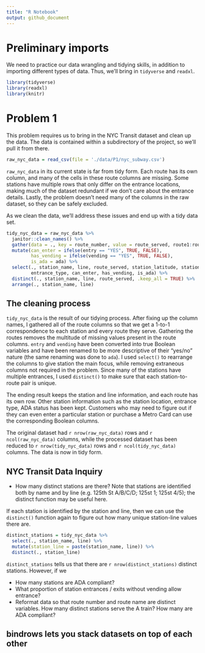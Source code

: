 ```yaml
---
title: "R Notebook"
output: github_document
---
```


# Preliminary imports

We need to practice our data wrangling and tidying skills, in addition to importing different types of data. Thus, we'll bring in `tidyverse` and `readxl`.

```r
library(tidyverse)
library(readxl)
library(knitr)
```

# Problem 1

This problem requires us to bring in the NYC Transit dataset and clean up the data. The data is contained within a subdirectory of the project, so we'll pull it from there.

```r
raw_nyc_data = read_csv(file = './data/P1/nyc_subway.csv')
```

`raw_nyc_data` in its current state is far from tidy form. Each route has its own column, and many of the cells in these route columns are missing. Some stations have multiple rows that only differ on the entrance locations, making much of the dataset redundant if we don't care about the entrance details. Lastly, the problem doesn't need many of the columns in the raw dataset, so they can be safely excluded.

As we clean the data, we'll address these issues and end up with a tidy data set.

```r
tidy_nyc_data = raw_nyc_data %>% 
  janitor::clean_names() %>% 
  gather(data = ., key = route_number, value = route_served, route1:route11, na.rm = TRUE) %>% 
  mutate(can_enter = ifelse(entry == "YES", TRUE, FALSE),
         has_vending = ifelse(vending == "YES", TRUE, FALSE),
         is_ada = ada) %>% 
  select(., station_name, line, route_served, station_latitude, station_longitude, 
         entrance_type, can_enter, has_vending, is_ada) %>% 
  distinct(., station_name, line, route_served, .keep_all = TRUE) %>%
  arrange(., station_name, line) 
```

## The cleaning process

`tidy_nyc_data` is the result of our tidying process. After fixing up the column names, I gathered all of the route columns so that we get a 1-to-1 correspondence to each station and every route they serve. Gathering the routes removes the multitude of missing values present in the route columns. `entry` and `vending` have been converted into true Boolean variables and have been renamed to be more descriptive of their "yes/no" nature (the same renaming was done to `ada`). I used `select()` to rearrange the columns to give station the main focus, while removing extraneous columns not required in the problem. Since many of the stations have multiple entrances, I used `distinct()` to make sure that each station-to-route pair is unique.

The ending result keeps the station and line information, and each route has its own row. Other station information such as the station location, entrance type, ADA status has been kept. Customers who may need to figure out if they can even enter a particular station or purchase a Metro Card can use the corresponding Boolean columns.

The original dataset had `r nrow(raw_nyc_data)` rows and `r ncol(raw_nyc_data)` columns, while the processed dataset has been reduced to `r nrow(tidy_nyc_data)` rows and `r ncol(tidy_nyc_data)` columns. The data is now in tidy form.

## NYC Transit Data Inquiry

* How many distinct stations are there? Note that stations are identified both by name and by line (e.g. 125th St A/B/C/D; 125st 1; 125st 4/5); the distinct function may be useful here.

If each station is identified by the station and line, then we can use the `distinct()` function again to figure out how many unique station-line values there are.

```r
distinct_stations = tidy_nyc_data %>% 
  select(., station_name, line) %>% 
  mutate(station_line = paste(station_name, line)) %>% 
  distinct(., station_line)
```

`distinct_stations` tells us that there are `r nrow(distinct_stations)` distinct stations. However, if we 

* How many stations are ADA compliant?
* What proportion of station entrances / exits without vending allow entrance?
* Reformat data so that route number and route name are distinct variables. How many distinct stations serve the A train? How many are ADA compliant?



## bindrows lets you stack datasets on top of each other
